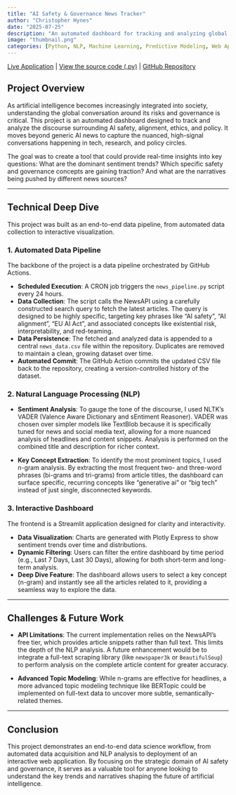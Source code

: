 ```yaml
---
title: "AI Safety & Governance News Tracker"
author: "Christopher Hynes"
date: "2025-07-25"
description: "An automated dashboard for tracking and analyzing global discourse on AI safety, alignment, and policy, built with Python, Streamlit, and GitHub Actions."
image: "thumbnail.png"
categories: [Python, NLP, Machine Learning, Predictive Modeling, Web App]
---
```


<i class="fa-solid fa-arrow-up-right-from-square"></i> [Live Application](https://ai-news-dashboard.streamlit.app/) |
<i class="fa-solid fa-file-code"></i> [View the source code (.py)](code.py) |
<i class="fa-brands fa-github"></i> [GitHub Repository](https://github.com/hynesc/ai-news-dashboard)

## Project Overview

As artificial intelligence becomes increasingly integrated into society, understanding the global conversation around its risks and governance is critical. This project is an automated dashboard designed to track and analyze the discourse surrounding AI safety, alignment, ethics, and policy. It moves beyond generic AI news to capture the nuanced, high-signal conversations happening in tech, research, and policy circles.

The goal was to create a tool that could provide real-time insights into key questions: What are the dominant sentiment trends? Which specific safety and governance concepts are gaining traction? And what are the narratives being pushed by different news sources?

---

## Technical Deep Dive

This project was built as an end-to-end data pipeline, from automated data collection to interactive visualization.

### 1. Automated Data Pipeline

The backbone of the project is a data pipeline orchestrated by GitHub Actions.

- **Scheduled Execution**: A CRON job triggers the `news_pipeline.py` script every 24 hours.
- **Data Collection**: The script calls the NewsAPI using a carefully constructed search query to fetch the latest articles. The query is designed to be highly specific, targeting key phrases like "AI safety", "AI alignment", "EU AI Act", and associated concepts like existential risk, interpretability, and red-teaming.
- **Data Persistence**: The fetched and analyzed data is appended to a central `news_data.csv` file within the repository. Duplicates are removed to maintain a clean, growing dataset over time.
- **Automated Commit**: The GitHub Action commits the updated CSV file back to the repository, creating a version-controlled history of the dataset.

### 2. Natural Language Processing (NLP)

- **Sentiment Analysis**: To gauge the tone of the discourse, I used NLTK’s VADER (Valence Aware Dictionary and sEntiment Reasoner). VADER was chosen over simpler models like TextBlob because it is specifically tuned for news and social media text, allowing for a more nuanced analysis of headlines and content snippets. Analysis is performed on the combined title and description for richer context.

- **Key Concept Extraction**: To identify the most prominent topics, I used n-gram analysis. By extracting the most frequent two- and three-word phrases (bi-grams and tri-grams) from article titles, the dashboard can surface specific, recurring concepts like "generative ai" or "big tech" instead of just single, disconnected keywords.

### 3. Interactive Dashboard

The frontend is a Streamlit application designed for clarity and interactivity.

- **Data Visualization**: Charts are generated with Plotly Express to show sentiment trends over time and distributions.
- **Dynamic Filtering**: Users can filter the entire dashboard by time period (e.g., Last 7 Days, Last 30 Days), allowing for both short-term and long-term analysis.
- **Deep Dive Feature**: The dashboard allows users to select a key concept (n-gram) and instantly see all the articles related to it, providing a seamless way to explore the data.

---

## Challenges & Future Work

- **API Limitations**: The current implementation relies on the NewsAPI’s free tier, which provides article snippets rather than full text. This limits the depth of the NLP analysis. A future enhancement would be to integrate a full-text scraping library (like `newspaper3k` or `BeautifulSoup`) to perform analysis on the complete article content for greater accuracy.

- **Advanced Topic Modeling**: While n-grams are effective for headlines, a more advanced topic modeling technique like BERTopic could be implemented on full-text data to uncover more subtle, semantically-related themes.

---

## Conclusion

This project demonstrates an end-to-end data science workflow, from automated data acquisition and NLP analysis to deployment of an interactive web application. By focusing on the strategic domain of AI safety and governance, it serves as a valuable tool for anyone looking to understand the key trends and narratives shaping the future of artificial intelligence.
